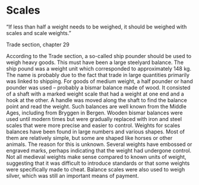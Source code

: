 # Scales 

“If less than half a weight needs to be weighed, it should be weighed with scales and scale weights.”

Trade section, chapter 29

According to the Trade section, a so-called ship pounder should be used to weigh heavy goods. This must have been a large steelyard balance. The ship pound was a weight unit which corresponded to approximately 148 kg. The name is probably due to the fact that trade in large quantities primarily was linked to shipping. For goods of medium weight, a half pounder or hand pounder was used – probably a bismar balance made of wood. It consisted of a shaft with a marked weight scale that had a weight at one end and a hook at the other. A handle was moved along the shaft to find the balance point and read the weight. Such balances are well known from the Middle Ages, including from Bryggen in Bergen. Wooden bismar balances were used until modern times but were gradually replaced with iron and steel scales that were more precise and easier to control. Weights for scales balances have been found in large numbers and various shapes. Most of them are relatively simple, but some are shaped like horses or other animals. The reason for this is unknown. Several weights have embossed or engraved marks, perhaps indicating that the weight had undergone control. Not all medieval weights make sense compared to known units of weight, suggesting that it was difficult to introduce standards or that some weights were specifically made to cheat. Balance scales were also used to weigh silver, which was still an important means of payment.
